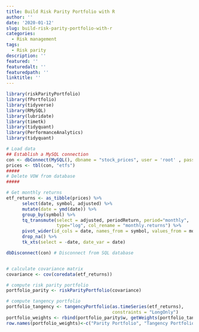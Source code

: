 ```yaml
---
title: Build Risk Parity Portfolio with R
author: ''
date: '2020-01-12'
slug: build-risk-parity-portfolio-with-r
categories:
  - Risk management
tags:
  - Risk parity
description: ''
featured: ''
featuredalt: ''
featuredpath: ''
linktitle: ''
---
```



```r
library(riskParityPortfolio)
library(fPortfolio)
library(tidyverse)
library(RMySQL)
library(lubridate)
library(timetk)
library(tidyquant)
library(PerformanceAnalytics)
library(tidyquant)

# Load data
## Establish a MySQL connection
con <- dbConnect(MySQL(), dbname = "stock_prices", user = 'root' , password='paperback12')
prices <- tbl(con, "etfs")
#####
# Delete VOW from database
#####

# Get monthly returns
etf_returns <- as_tibble(prices) %>%
      select(date, symbol, adjusted) %>%
      mutate(date = ymd(date)) %>% 
      group_by(symbol) %>%
      tq_transmute(select = adjusted, periodReturn, period="monthly", 
                   type="log", col_rename = "monthly.returns") %>% 
      pivot_wider(id_cols = date, names_from = symbol, values_from = monthly.returns) %>%
      drop_na() %>%
      tk_xts(select = -date, date_var = date)

dbDisconnect(con) # Disconnect from SQL database


# calculate covariance matrix
covariance <- cov(coredata(etf_returns))

# compute risk parity portfolio
portfolio_parity <- riskParityPortfolio(covariance)

# compute tangency portfolio
portfolio_tangency <- tangencyPortfolio(as.timeSeries(etf_returns), 
                                        constraints = "LongOnly")
portfolio_weights <- rbind(portfolio_parity$w, getWeights(portfolio_tangency))
row.names(portfolio_weights)<-c("Parity Portfolio", "Tangency Portfolio")
```

